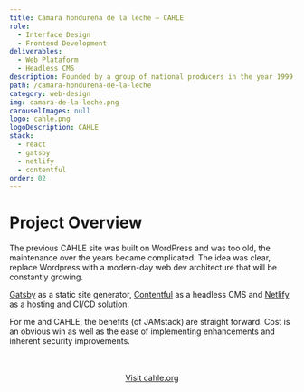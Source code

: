 ```yaml
---
title: Cámara hondureña de la leche — CAHLE
role:
  - Interface Design
  - Frontend Development
deliverables:
  - Web Plataform
  - Headless CMS
description: Founded by a group of national producers in the year 1999, in the city of La Ceiba, Atlántida in northern Honduras, the main goal is to promote the development and sustainability of the milk industry.
path: /camara-hondurena-de-la-leche
category: web-design
img: camara-de-la-leche.png
carouselImages: null
logo: cahle.png
logoDescription: CAHLE
stack:
  - react
  - gatsby
  - netlify
  - contentful
order: 02
---
```


# Project Overview

The previous CAHLE site was built on WordPress and was too old, the maintenance over the years became complicated. The idea was clear, replace Wordpress with a modern-day web dev architecture that will be constantly growing.

[Gatsby](https://www.gatsbyjs.org/) as a static site generator, [Contentful](https://www.contentful.com/) as a headless CMS and [Netlify](https://www.netlify.com/) as a hosting and CI/CD solution.

For me and CAHLE, the benefits (of JAMstack) are straight forward. Cost is an obvious win as well as the ease of implementing enhancements and inherent security improvements.

<br />
<br />
<center>
  <a href="https://www.cahle.org">Visit cahle.org</a>
</center>

